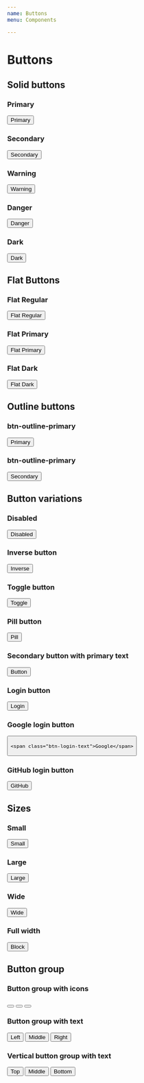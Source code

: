 ```yaml
---
name: Buttons
menu: Components

---
```


# Buttons

## Solid buttons

### Primary
<Playground>
  <button class="btn btn-primary">Primary</button>
</Playground>

### Secondary
<Playground>
  <button class="btn btn-secondary">Secondary</button>
</Playground>

### Warning
<Playground>
  <button class="btn btn-warning">Warning</button>
</Playground>

### Danger
<Playground>
  <button class="btn btn-danger">Danger</button>
</Playground>

### Dark
<Playground>
  <button class="btn btn-dark">Dark</button>
</Playground>

## Flat Buttons

### Flat Regular
<Playground>
   <button class="btn btn-link">Flat Regular</button>
</Playground>

### Flat Primary
<Playground>
   <button class="btn btn-link btn-link-primary">Flat Primary</button>
</Playground>

### Flat Dark
<Playground>
   <button class="btn btn-link btn-link-dark">Flat Dark</button>
</Playground>

## Outline buttons

### btn-outline-primary
<Playground>
    <button class="btn btn-outline-primary">Primary</button>
</Playground>

### btn-outline-primary
<Playground>
    <button class="btn btn-outline-secondary">Secondary</button>
</Playground>

## Button variations

### Disabled
<Playground>
   <button class="btn btn-disabled">Disabled</button>
</Playground>

### Inverse button

<Playground>
   <button class="btn btn-inverse">Inverse</button>
</Playground>

### Toggle button
<Playground>
   <button class="btn btn-toggle">Toggle</button>
</Playground>

### Pill button
<Playground>
   <button class="btn btn-primary btn-pill">Pill</button>
</Playground>

### Secondary button with primary text
<Playground>
   <button class="btn btn-secondary-text-primary">Button</button>
</Playground>

### Login button
<Playground>
   <button class="btn btn-block btn-login">Login</button>
</Playground>

### Google login button
<Playground>
   <button class="btn btn-login-agent btn-google btn-lg">
    
    <span class="btn-login-text">Google</span>
  </button>
</Playground>

### GitHub login button
<Playground>
   <button class="btn btn-login-agent btn-github btn-lg">GitHub</button>
</Playground>

## Sizes

### Small

<Playground>
   <button class="btn btn-primary btn-sm">Small</button>
</Playground>



### Large

<Playground>
   <button class="btn btn-primary btn-lg">Large</button>
</Playground>

### Wide

<Playground>
   <button class="btn btn-primary btn-wide">Wide</button>
</Playground>

### Full width

<Playground>
   <button class="btn btn-primary btn-block">Block</button>
</Playground>

## Button group
### Button group with icons

<Playground>
<div class="btn-group" role="group" aria-label="Basic example">
  <button type="button" class="btn btn-secondary"><i class="fa fa-area-chart" aria-hidden="true"></i></button>
  <button type="button" class="btn btn-secondary"><i class="fa fa-pencil-square-o" aria-hidden="true"></i></button>
  <button type="button" class="btn btn-secondary"><i class="fa fa-trash-o" aria-hidden="true"></i></button>
</div>
</Playground>

### Button group with text

<Playground>
<div class="btn-group" role="group" aria-label="Basic example">
  <button type="button" class="btn btn-secondary">Left</button>
  <button type="button" class="btn btn-secondary">Middle</button>
  <button type="button" class="btn btn-secondary">Right</button>
</div>
</Playground>

### Vertical button group with text

<Playground>
<div class="btn-group-vertical bd-r-3">
    <button type="button" class="btn btn-secondary mt-2 mb-2 bd-r-3">Top</button>
    <button type="button" class="btn btn-secondary mt-2 mb-2 bd-r-3">Middle</button>
    <button type="button" class="btn btn-secondary mt-2 mb-2 bd-r-3">Bottom</button>
</div>
</Playground>